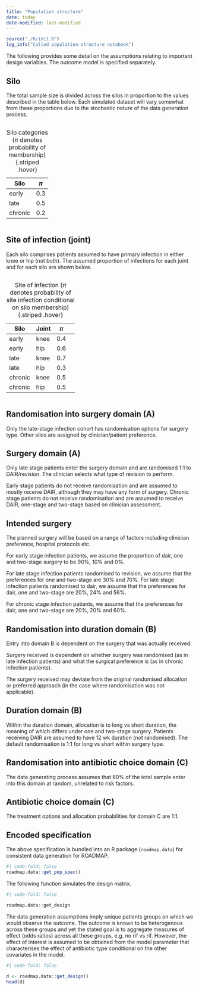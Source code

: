 ```yaml
---
title: "Population structure"
date: today
date-modified: last-modified
---
```


```r
source("./R/init.R")
log_info("Called population-structure notebook")
```

The following provides some detail on the assumptions relating to important design variables.
The outcome model is specified separately.


## Silo

The total sample size is divided across the silos in proportion to the values described in the table below.
Each simulated dataset will vary somewhat from these proportions due to the stochastic nature of the data generation process.

::: {.column width="50%"}

| Silo |  $\pi$ |
|------|-----|
| early |  0.3 |
| late  |   0.5 |
| chronic | 0.2 |

: Silo categories ($\pi$ denotes probability of membership) {.striped .hover}
:::


## Site of infection (joint)

Each silo comprises patients assumed to have primary infection in either knee or hip (not both).
The assumed proportion of infections for each joint and for each silo are shown below.

::: {.column width="70%"}

Silo | Joint |  $\pi$ |
-----|-----|----|----|
early | knee |  0.4 | 
early |hip |  0.6 | 
late |knee |  0.7 | 
late |hip |  0.3 | 
chronic |knee | 0.5 | 
chronic |hip |  0.5 | 

: Site of infection ($\pi$ denotes probability of site infection conditional on silo membership) {.striped .hover}
:::

## Randomisation into surgery domain (A)

Only the late-stage infection cohort has randomisation options for surgery type.
Other silos are assigned by clinician/patient preference.

## Surgery domain (A)

Only late stage patients enter the surgery domain and are randomised 1:1 to DAIR/revision.
The clinician selects what type of revision to perform.

Early stage patients do not receive randomisation and are assumed to mostly receive DAIR, although they may have any form of surgery.
Chronic stage patients do not receive randomisation and are assumed to receive DAIR, one-stage and two-stage based on clinician assessment.

## Intended surgery

The planned surgery will be based on a range of factors including clinician preference, hospital protocols etc.

For early stage infection patients, we assume the proportion of dair, one and two-stage surgery to be 90%, 10% and 0%.

For late stage infection patients randomised to revision, we assume that the preferences for one and two-stage are 30% and 70%.
For late stage infection patients randomised to dair, we assume that the preferences for dair, one and two-stage are 20%, 24% and 56%.

For chronic stage infection patients, we assume that the preferences for dair, one and two-stage are 20%, 20% and 60%.

## Randomisation into duration domain (B)

Entry into domain B is dependent on the surgery that was actually received.

Surgery received is dependent on whether surgery was randomised (as in late infection patients) and what the surgical preference is (as in chronic infection patients).

The surgery received may deviate from the original randomised allocation or preferred approach (in the case where randomisation was not applicable).

## Duration domain (B)

Within the duration domain, allocation is to long vs short duration, the meaning of which differs under one and two-stage surgery.
Patients receiving DAIR are assumed to have 12 wk duration (not randomised).
The default randomisation is 1:1 for long vs short within surgery type.

## Randomisation into antibiotic choice domain (C)

The data generating process assumes that 60% of the total sample enter into this domain at random, unrelated to risk factors.
 
## Antibiotic choice domain (C)

The treatment options and allocation probabilities for domain C are 1:1.

## Encoded specification

The above specification is bundled into an R package (`roadmap.data`) for consistent data generation for ROADMAP.

```r
#| code-fold: false
roadmap.data::get_pop_spec()
```

The following function simulates the design matrix.

```r
#| code-fold: false

roadmap.data::get_design
```

The data generation assumptions imply unique patients groups on which we would observe the outcome.
The outcome is known to be heterogenous across these groups and yet the stated goal is to aggregate measures of effect (odds ratios) across all these groups, e.g. no rif vs rif.
However, the effect of interest is assumed to be obtained from the model parameter that characterises the effect of antibiotic type conditional on the other covariates in the model.

```r
#| code-fold: false

d <- roadmap.data::get_design()
head(d)
```

